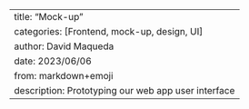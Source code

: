 ---
title: "Mock-up"
categories: [Frontend, mock-up, design, UI]
author: David Maqueda
date: 2023/06/06
from: markdown+emoji
description: Prototyping our web app user interface
---